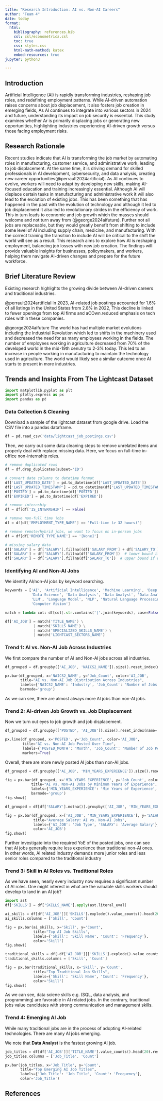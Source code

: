 ```yaml
---
title: "Research Introduction: AI vs. Non-AI Careers"
author: "Team 4"
date: today
format: 
  html:
    bibliography: references.bib
    csl: csl/econometrica.csl
    toc: true
    css: styles.css
    html-math-method: katex
    embed-resources: true
jupyter: python3

---
```


## Introduction

Artificial Intelligence (Al) is rapidly transforming industries, reshaping job roles, and redefining employment patterns. While AI-driven automation raises concerns about job displacement, it also fosters job creation in emerging fields, As AI continues to integrate into various sectors in 2024 and future, understanding its impact on job security is essential. This study examines whether Ar is primarily displacing jobs or generating new opportunities, highlighting industries experiencing AI-driven growth versus those facing employment risks.

## Research Rationale

Recent studies indicate that AI is transforming the job market by automating roles in manufacturing, customer service, and administrative work, leading to job displacement. At the same time, it is driving demand for skilled professionals in AI development, cybersecurity, and data analysis, creating new career opportunities(@perrault2024artificial). As AI continues to evolve, workers will need to adapt by developing new skills, making AI-focused education and training increasingly essential.
Although AI will displace certain tasks in manufacturing and administrative work it will also lead to the evolution of existing jobs. This has been something that has happened in the past with the evolution of technology and although it led to job displacement it also led to revolutionary strides in the efficiency of work. This in turn leads to economic and job growth which the masses should welcome and not turn away from (@george2024aifuture). Further not all jobs are replaceable, but they would greatly benefit from shifting to include some level of AI including supply chain, medicine, and manufacturing. With the correct training the transition to include AI will be critical to the shift the world will see as a result.
This research aims to explore how AI is reshaping employment, balancing job losses with new job creation. The findings will provide valuable insights for businesses, policymakers, and workers, helping them navigate Al-driven changes and prepare for the future workforce. 

## Brief Literature Review

Existing research highlights the growing divide between AI-driven careers and traditional industries.

@perrault2024artificial In 2023, AI-related job postings accounted for 1.6% of all listings in the United States from 2.8% in 2022, This decline is linked to fewer openings from top Al firms and aCOwn.reduced emphasis on tech roles within these companies.

@george2024aifuture The world has had multiple market evolutions including the Industrial Revolution which led to shifts in the machinery used and decreased the need for as many employees working in the fields. The number of employees working in agriculture decreased from 70% of the developed world in the mid-19th cenutry to 2-3% today. This led to an increase in people working in manufacturing to maintain the technology used in agriculture. The world would likely see a similar outcome once AI starts to present in more industries.


## Trends and Insights From The Lightcast Dataset

```python
import matplotlib.pyplot as plt
import plotly.express as px
import pandas as pd
```

### Data Collection & Cleaning

Download a sample of the lightcast dataset from google drive. Load the CSV file into a pandas dataframe.


```python
df = pd.read_csv('data/lightcast_job_postings.csv')
```

Then, we carry out some data cleaning steps to remove unrelated items and properly deal with replace missing data.
Here, we focus on full-time in-office non-internship roles.

```python
# remove duplicated rows
df = df.drop_duplicates(subset='ID')

# convert date columns to datetime format
df['LAST_UPDATED_DATE'] = pd.to_datetime(df['LAST_UPDATED_DATE'])
df['LAST_UPDATED_TIMESTAMP'] = pd.to_datetime(df['LAST_UPDATED_TIMESTAMP'])
df['POSTED'] = pd.to_datetime(df['POSTED'])
df['EXPIRED'] = pd.to_datetime(df['EXPIRED'])

# remove internship
df = df[df['IS_INTERNSHIP'] == False]

# remove non-full time jobs
df = df[df['EMPLOYMENT_TYPE_NAME'] == 'Full-time (> 32 hours)']

# remove remote/hybrid jobs, we want to focus on in-person jobs
df = df[df['REMOTE_TYPE_NAME'] == '[None]']

# missing salary data
df['SALARY'] = df['SALARY'].fillna((df['SALARY_FROM'] + df['SALARY_TO']) / 2)  # mean if lower/upper bound avaiable
df['SALARY'] = df['SALARY'].fillna(df['SALARY_FROM'])  # loewr bound if no upper bound presented
df['SALARY'] = df['SALARY'].fillna(df['SALARY_TO'])  # upper bound if no lower bound presented
```

### Identifying AI and Non-AI Jobs

We identify AI/non-AI jobs by keyword searching.

```python
keywords = ['AI', 'Artificial Intelligence', 'Machine Learning', 'Deep Learning',
            'Data Science', 'Data Analysis', 'Data Analyst', 'Data Analytics',
            'LLM', 'Language Model', 'NLP', 'Natural Language Processing',
            'Computer Vision']

match = lambda col: df[col].str.contains('|'.join(keywords), case=False, na=False)

df['AI_JOB'] = match('TITLE_NAME') \
             | match('SKILLS_NAME') \
             | match('SPECIALIZED_SKILLS_NAME') \
             | match('LIGHTCAST_SECTORS_NAME')
```

### Trend 1: AI vs. Non-AI Job Across Industries

We first compare the number of AI and Non-AI jobs across all industries.

```python
df_grouped = df.groupby(['AI_JOB', 'NAICS2_NAME']).size().reset_index(name='Job_Count')

px.bar(df_grouped, x='NAICS2_NAME', y='Job_Count', color='AI_JOB',
       title="AI vs. Non-AI Job Distribution Across Industries",
       labels={'NAICS2_NAME': 'Industry', 'Job_Count': 'Number of Jobs'},
       barmode='group')
```

As we can see, there are almost always more AI jobs than non-AI jobs.

### Trend 2: AI-driven Job Growth vs. Job Displacement

Now we turn out eyes to job growth and job displacement.

```python
df_grouped = df.groupby(['POSTED', 'AI_JOB']).size().reset_index(name='Job_Count')

px.line(df_grouped, x='POSTED', y='Job_Count', color='AI_JOB',
        title="AI vs. Non-AI Job Posted Over Time",
        labels={'POSTED_MONTH': 'Month', 'Job_Count': 'Number of Job Postings'},
        markers=True)
```

Overall, there are more newly posted AI jobs than non-AI jobs.

```python
df_grouped = df.groupby(['AI_JOB', 'MIN_YEARS_EXPERIENCE']).size().reset_index(name='Job_Count')

fig = px.bar(df_grouped, x='MIN_YEARS_EXPERIENCE', y='Job_Count', color='AI_JOB',
            title="AI vs. Non-AI Jobs by Minimum Years of Experience",
            labels={'MIN_YEARS_EXPERIENCE': 'Min Years of Experience', 'Job_Count': 'Number of Jobs'},
            barmode='group')
fig.show()

df_grouped = df[df['SALARY'].notna()].groupby(['AI_JOB', 'MIN_YEARS_EXPERIENCE'])['SALARY'].mean().reset_index()

fig = px.bar(df_grouped, x=['AI_JOB', 'MIN_YEARS_EXPERIENCE'], y='SALARY',
             title="Average Salary: AI vs. Non-AI Jobs",
             labels={'AI_JOB': 'Job Type', 'SALARY': 'Average Salary'},
             color='AI_JOB')
fig.show()
```

Further investigate into the required YoE of the posted jobs,
one can see that AI jobs generally require less experience than traditional non-AI ones.
In other words, AI related industry demands more junior roles and less senior roles compared to the traditional industry

### Trend 3: Skill in AI Roles vs. Traditional Roles

As we have seen, nearly every industry now requires a significant number of AI roles.
One might interest in what are the valuable skills workers should develop to land in an AI job?

```python
import ast
df['SKILLS'] = df['SKILLS_NAME'].apply(ast.literal_eval)

ai_skills = df[df['AI_JOB']]['SKILLS'].explode().value_counts().head(20).reset_index()
ai_skills.columns = ['Skill', 'Count']

fig = px.bar(ai_skills, x='Skill', y='Count',
             title="Top AI Job Skills",
             labels={'Skill': 'Skill Name', 'Count': 'Frequency'},
             color='Skill')
fig.show()

traditional_skills = df[~df['AI_JOB']]['SKILLS'].explode().value_counts().head(20).reset_index()
traditional_skills.columns = ['Skill', 'Count']

fig = px.bar(traditional_skills, x='Skill', y='Count',
             title="Top Traditional Job Skills",
             labels={'Skill': 'Skill Name', 'Count': 'Frequency'},
             color='Skill')
fig.show()
```

As we can see, data sciene skills e.g. (SQL, data analysis, and programming) are favorable in AI related jobs.
In the contrary, traditional jobs value candidates with strong communication and management skills.

### Trend 4: Emerging AI Job

While many traditional jobs are in the process of adopting AI-related technologies.
There are many AI jobs emerging.

We note that **Data Analyst** is the fastest growing AI job.

```python
job_titles = df[df['AI_JOB']]['TITLE_NAME'].value_counts().head(20).reset_index()
job_titles.columns = ['Job_Title', 'Count']

px.bar(job_titles, x='Job_Title', y='Count',
       title="Top Emerging AI Job Titles",
       labels={'Job_Title': 'Job Title', 'Count': 'Frequency'},
       color='Job_Title')
```

## References

